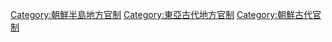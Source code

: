 [[Category:朝鮮半島地方官制|Category:朝鮮半島地方官制]]
[[Category:東亞古代地方官制|Category:東亞古代地方官制]]
[[Category:朝鮮古代官制|Category:朝鮮古代官制]]